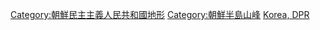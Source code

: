 {{Commonscat|Mountains of North Korea}}

[[Category:朝鮮民主主義人民共和國地形|Category:朝鮮民主主義人民共和國地形]]
[[Category:朝鮮半島山峰|Category:朝鮮半島山峰]]
[[Category:亚洲各国山峰‎|Korea, DPR]]